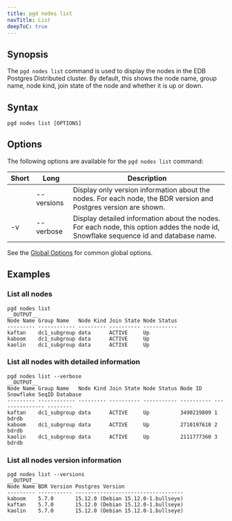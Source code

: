 ```yaml
---
title: pgd nodes list
navTitle: List
deepToC: true
---
```


## Synopsis

The `pgd nodes list` command is used to display the nodes in the EDB Postgres Distributed cluster. By default, this shows the node name, group name, node kind, join state of the node and whether it is up or down.

## Syntax

```plaintext
pgd nodes list [OPTIONS]
```

## Options

The following options are available for the `pgd nodes list` command:

| Short | Long       | Description                                                                                                                          |
|-------|------------|--------------------------------------------------------------------------------------------------------------------------------------|
|       | --versions | Display only version information about the nodes. For each node, the BDR version and Postgres version are shown.                     |
| -v    | --verbose  | Display detailed information about the nodes. For each node, this option addes the node id, Snowflake sequence id and database name. |


See the [Global Options](../#global-options) for common global options.

## Examples

### List all nodes

```shell
pgd nodes list
__OUTPUT__
Node Name Group Name   Node Kind Join State Node Status
--------- ------------ --------- ---------- -----------
kaftan    dc1_subgroup data      ACTIVE     Up         
kaboom    dc1_subgroup data      ACTIVE     Up         
kaolin    dc1_subgroup data      ACTIVE     Up   
```

### List all nodes with detailed information

```shell
pgd nodes list --verbose
__OUTPUT__
Node Name Group Name   Node Kind Join State Node Status Node ID    Snowflake SeqID Database
--------- ------------ --------- ---------- ----------- ---------- --------------- --------
kaftan    dc1_subgroup data      ACTIVE     Up          3490219809 1               bdrdb   
kaboom    dc1_subgroup data      ACTIVE     Up          2710197610 2               bdrdb   
kaolin    dc1_subgroup data      ACTIVE     Up          2111777360 3               bdrdb
```

### List all nodes version information

```shell
pgd nodes list --versions
__OUTPUT__
Node Name BDR Version Postgres Version                   
--------- ----------- -----------------------------------
kaboom    5.7.0       15.12.0 (Debian 15.12.0-1.bullseye)
kaftan    5.7.0       15.12.0 (Debian 15.12.0-1.bullseye)
kaolin    5.7.0       15.12.0 (Debian 15.12.0-1.bullseye)
```
